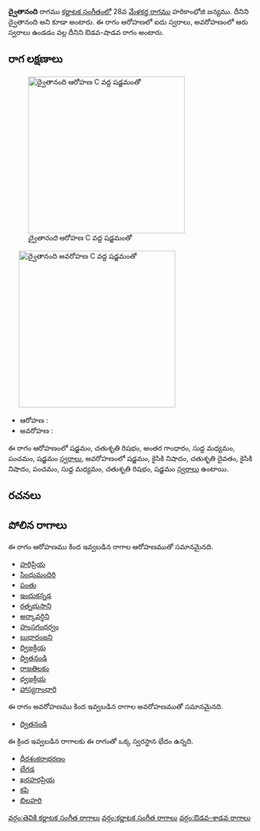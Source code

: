 {{Infobox ragam
	| name          	= ద్వైతానంది
	| synonym	    	= ద్వైతానంది
	| mela          	= 
	| chakra        	= 
	| janaka        	= 
	| type          	= ఔడవ-శాడవ
	| arohanam      	= {{svaraC|S|R2|G3|M1|P|S'}} 
	| avarohanam    	= {{svaraC|S'|N2|D2|N2|P|M1|R2|S}}
	| jeeva         	=
	| chhaya        	=
	| nyasa         	=
	| vishesha      	= 
	| equivalent  		= 
}}
{{కర్ణాటక సంగీత రాగాలు}}
'''ద్వైతానంది''' రాగము [[కర్ణాటక సంగీతం]]లో 28వ [[మేళకర్త రాగము]] హరికాంభోజి జన్యము. దీనిని ద్వైతానంది అని కూడా అంటారు. ఈ రాగం ఆరోహణలో ఐదు స్వరాలు, అవరోహణంలో ఆరు స్వరాలు ఉండడం వల్ల దీనిని ఔడవ-షాడవ రాగం అంటారు.


==రాగ లక్షణాలు==
[[Image:dvaitanandi_ar_kb2wiki.png|thumb|right|316px|''ద్వైతానంది'' ఆరోహణ C వద్ద షడ్జమంతో]]
	[[Image:dvaitanandi_av_kb2wiki.png|thumb|right|316px|''ద్వైతానంది'' అవరోహణ C వద్ద షడ్జమంతో]]

* ఆరోహణ : {{svaraC|S|R2|G3|M1|P|S'}} 
* అవరోహణ : {{svaraC|S'|N2|D2|N2|P|M1|R2|S}}

ఈ రాగం ఆరోహణంలో షడ్జమం, చతుశృతి రిషభం, అంతర గాంధారం, సుద్ద మధ్యమం, పంచమం, షడ్జమం [[స్వరాలు]], అవరోహణంలో షడ్జమం, కైసికి నిషాదం, చతుశృతి దైవతం, కైసికి నిషాదం, పంచమం, సుద్ద మధ్యమం, చతుశృతి రిషభం, షడ్జమం [[స్వరాలు]] ఉంటాయి.

==రచనలు==



==పోలిన రాగాలు==
ఈ రాగం ఆరోహణము కింద ఇవ్వబడిన రాగాల ఆరోహణముతో సమానమైనది.
* [[హరిప్రియ]]
* [[సింధుమందిరి]]
* [[పంతు]]
* [[ఇందుకన్నడ]]
* [[రత్నభుసాని]]
* [[అర్కావర్ధిని]]
* [[హంసగంధర్వం]]
* [[బుధారంజని]]
* [[ద్విజక్రియ]]
* [[ద్వితనండి]]
* [[రాజతిలకం]]
* [[ధ్వజక్రియ]]
* [[హాస్యగాంధారి]]

ఈ రాగం అవరోహణము కింద ఇవ్వబడిన రాగాల అవరోహణముతో సమానమైనది.
* [[ద్వితనండి]]

ఈ క్రింద ఇవ్వబడిన రాగాలకు ఈ రాగంతో ఒక్క స్వరస్థాన భేదం ఉన్నది.
* [[ధీరశంకరాభరణం]]
* [[బేగడ]]
* [[ఖరహరప్రియ]]
* [[కపి]]
* [[బిలహరి]]



[[వర్గం:తెవికి కర్ణాటక సంగీత రాగాలు]]
[[వర్గం:కర్ణాటక సంగీత రాగాలు]]
[[వర్గం:ఔడవ-శాడవ రాగాలు]]